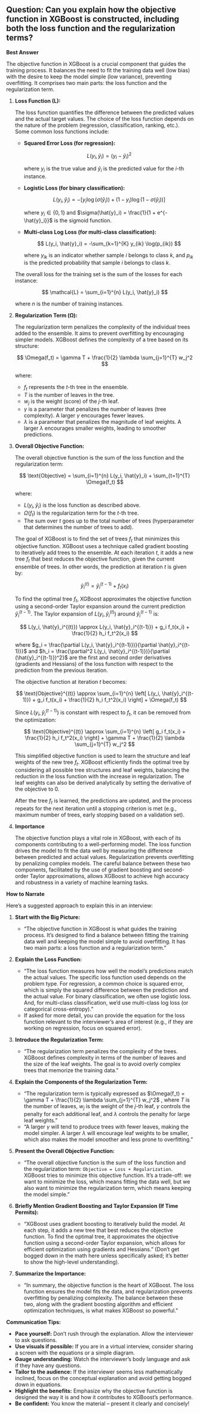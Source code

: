 ## Question: Can you explain how the objective function in XGBoost is constructed, including both the loss function and the regularization terms?

**Best Answer**

The objective function in XGBoost is a crucial component that guides the training process. It balances the need to fit the training data well (low bias) with the desire to keep the model simple (low variance), preventing overfitting. It comprises two main parts: the loss function and the regularization term.

1.  **Loss Function (L):**

    The loss function quantifies the difference between the predicted values and the actual target values. The choice of the loss function depends on the nature of the problem (regression, classification, ranking, etc.). Some common loss functions include:

    *   **Squared Error Loss (for regression):**

        $$
        L(y_i, \hat{y}_i) = (y_i - \hat{y}_i)^2
        $$

        where $y_i$ is the true value and $\hat{y}_i$ is the predicted value for the $i$-th instance.

    *   **Logistic Loss (for binary classification):**

        $$
        L(y_i, \hat{y}_i) = -[y_i \log(\sigma(\hat{y}_i)) + (1 - y_i) \log(1 - \sigma(\hat{y}_i))]
        $$

        where $y_i \in \{0, 1\}$ and $\sigma(\hat{y}_i) = \frac{1}{1 + e^{-\hat{y}_i}}$ is the sigmoid function.

    *   **Multi-class Log Loss (for multi-class classification):**

        $$
        L(y_i, \hat{y}_i) = -\sum_{k=1}^{K} y_{ik} \log(p_{ik})
        $$

        where $y_{ik}$ is an indicator whether sample $i$ belongs to class $k$, and $p_{ik}$ is the predicted probability that sample $i$ belongs to class $k$.

    The overall loss for the training set is the sum of the losses for each instance:

    $$
    \mathcal{L} = \sum_{i=1}^{n} L(y_i, \hat{y}_i)
    $$

    where $n$ is the number of training instances.

2.  **Regularization Term (Ω):**

    The regularization term penalizes the complexity of the individual trees added to the ensemble. It aims to prevent overfitting by encouraging simpler models. XGBoost defines the complexity of a tree based on its structure:

    $$
    \Omega(f_t) = \gamma T + \frac{1}{2} \lambda \sum_{j=1}^{T} w_j^2
    $$

    where:

    *   $f_t$ represents the $t$-th tree in the ensemble.
    *   $T$ is the number of leaves in the tree.
    *   $w_j$ is the weight (score) of the $j$-th leaf.
    *   $\gamma$ is a parameter that penalizes the number of leaves (tree complexity). A larger $\gamma$ encourages fewer leaves.
    *   $\lambda$ is a parameter that penalizes the magnitude of leaf weights. A larger $\lambda$ encourages smaller weights, leading to smoother predictions.

3.  **Overall Objective Function:**

    The overall objective function is the sum of the loss function and the regularization term:

    $$
    \text{Objective} = \sum_{i=1}^{n} L(y_i, \hat{y}_i) + \sum_{t=1}^{T} \Omega(f_t)
    $$

    where:

    *   $L(y_i, \hat{y}_i)$ is the loss function as described above.
    *   $\Omega(f_t)$ is the regularization term for the $t$-th tree.
    *   The sum over $t$ goes up to the total number of trees (hyperparameter that determines the number of trees to add).

    The goal of XGBoost is to find the set of trees $f_t$ that minimizes this objective function. XGBoost uses a technique called gradient boosting to iteratively add trees to the ensemble.  At each iteration $t$, it adds a new tree $f_t$ that best reduces the objective function, given the current ensemble of trees. In other words, the prediction at iteration $t$ is given by:

    $$
    \hat{y}_i^{(t)} = \hat{y}_i^{(t-1)} + f_t(x_i)
    $$

    To find the optimal tree $f_t$, XGBoost approximates the objective function using a second-order Taylor expansion around the current prediction $\hat{y}_i^{(t-1)}$.  The Taylor expansion of $L(y_i, \hat{y}_i^{(t)})$ around $\hat{y}_i^{(t-1)}$ is:

    $$
    L(y_i, \hat{y}_i^{(t)}) \approx L(y_i, \hat{y}_i^{(t-1)}) + g_i f_t(x_i) + \frac{1}{2} h_i f_t^2(x_i)
    $$

    where $g_i = \frac{\partial L(y_i, \hat{y}_i^{(t-1)})}{\partial \hat{y}_i^{(t-1)}}$ and $h_i = \frac{\partial^2 L(y_i, \hat{y}_i^{(t-1)})}{\partial (\hat{y}_i^{(t-1)})^2}$ are the first and second order derivatives (gradients and Hessians) of the loss function with respect to the prediction from the previous iteration.

    The objective function at iteration $t$ becomes:

    $$
    \text{Objective}^{(t)} \approx \sum_{i=1}^{n} \left[ L(y_i, \hat{y}_i^{(t-1)}) + g_i f_t(x_i) + \frac{1}{2} h_i f_t^2(x_i) \right] + \Omega(f_t)
    $$

    Since $L(y_i, \hat{y}_i^{(t-1)})$ is constant with respect to $f_t$, it can be removed from the optimization:

    $$
    \text{Objective}^{(t)} \approx \sum_{i=1}^{n} \left[ g_i f_t(x_i) + \frac{1}{2} h_i f_t^2(x_i) \right] + \gamma T + \frac{1}{2} \lambda \sum_{j=1}^{T} w_j^2
    $$

    This simplified objective function is used to learn the structure and leaf weights of the new tree $f_t$.  XGBoost efficiently finds the optimal tree by considering all possible tree structures and leaf weights, balancing the reduction in the loss function with the increase in regularization. The leaf weights can also be derived analytically by setting the derivative of the objective to 0.

    After the tree $f_t$ is learned, the predictions are updated, and the process repeats for the next iteration until a stopping criterion is met (e.g., maximum number of trees, early stopping based on a validation set).

4. **Importance**

    The objective function plays a vital role in XGBoost, with each of its components contributing to a well-performing model. The loss function drives the model to fit the data well by measuring the difference between predicted and actual values. Regularization prevents overfitting by penalizing complex models. The careful balance between these two components, facilitated by the use of gradient boosting and second-order Taylor approximations, allows XGBoost to achieve high accuracy and robustness in a variety of machine learning tasks.

**How to Narrate**

Here's a suggested approach to explain this in an interview:

1.  **Start with the Big Picture:**

    *   "The objective function in XGBoost is what guides the training process. It’s designed to find a balance between fitting the training data well and keeping the model simple to avoid overfitting. It has two main parts: a loss function and a regularization term."

2.  **Explain the Loss Function:**

    *   "The loss function measures how well the model's predictions match the actual values.  The specific loss function used depends on the problem type. For regression, a common choice is squared error, which is simply the squared difference between the prediction and the actual value. For binary classification, we often use logistic loss. And, for multi-class classification, we'd use multi-class log loss (or categorical cross-entropy)."
    *   If asked for more detail, you can provide the equation for the loss function relevant to the interviewer's area of interest (e.g., if they are working on regression, focus on squared error).

3.  **Introduce the Regularization Term:**

    *   "The regularization term penalizes the complexity of the trees. XGBoost defines complexity in terms of the number of leaves and the size of the leaf weights.  The goal is to avoid overly complex trees that memorize the training data."

4.  **Explain the Components of the Regularization Term:**

    *   "The regularization term is typically expressed as $\Omega(f_t) = \gamma T + \frac{1}{2} \lambda \sum_{j=1}^{T} w_j^2$
        , where $T$ is the number of leaves, $w_j$ is the weight of the $j$-th leaf, $\gamma$ controls the penalty for each additional leaf, and $\lambda$ controls the penalty for large leaf weights."
    *   "A larger $\gamma$ will tend to produce trees with fewer leaves, making the model simpler. A larger $\lambda$ will encourage leaf weights to be smaller, which also makes the model smoother and less prone to overfitting."

5.  **Present the Overall Objective Function:**

    *   "The overall objective function is the sum of the loss function and the regularization term: `Objective = Loss + Regularization`.  XGBoost tries to minimize this objective function. It’s a trade-off: we want to minimize the loss, which means fitting the data well, but we also want to minimize the regularization term, which means keeping the model simple."

6.  **Briefly Mention Gradient Boosting and Taylor Expansion (If Time Permits):**

    *   "XGBoost uses gradient boosting to iteratively build the model.  At each step, it adds a new tree that best reduces the objective function. To find the optimal tree, it approximates the objective function using a second-order Taylor expansion, which allows for efficient optimization using gradients and Hessians." (Don't get bogged down in the math here unless specifically asked; it's better to show the high-level understanding).

7.  **Summarize the Importance:**

    *   "In summary, the objective function is the heart of XGBoost. The loss function ensures the model fits the data, and regularization prevents overfitting by penalizing complexity. The balance between these two, along with the gradient boosting algorithm and efficient optimization techniques, is what makes XGBoost so powerful."

**Communication Tips:**

*   **Pace yourself:** Don't rush through the explanation. Allow the interviewer to ask questions.
*   **Use visuals if possible:** If you are in a virtual interview, consider sharing a screen with the equations or a simple diagram.
*   **Gauge understanding:** Watch the interviewer's body language and ask if they have any questions.
*   **Tailor to the audience:** If the interviewer seems less mathematically inclined, focus on the conceptual explanation and avoid getting bogged down in equations.
*   **Highlight the benefits:** Emphasize why the objective function is designed the way it is and how it contributes to XGBoost's performance.
*   **Be confident:** You know the material – present it clearly and concisely!
